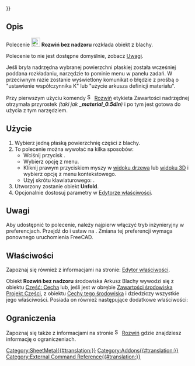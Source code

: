{{UnfinishedDocu{{#translation:}}}}
<languages/>

{{Docnav/pl
|[[SheetMetal_Unfold/pl|Rozwiń]]
|[[SheetMetal_UnfoldUpdate/pl|Aktualizacja rozwinięć]]
|[[SheetMetal_Workbench/pl|środowisko pracy Arkusz Blachy]]
|IconL=SheetMetal_Unfold.svg
|IconR=SheetMetal_UnfoldUpdate.svg
|IconC=Sheetmetal_workbench_icon.svg
}}

{{GuiCommand/pl
|Name=SheetMetal UnattendedUnfold
|Name/pl=Arkusz Blachy: Rozwiń bez nadzoru
|MenuLocation=SheetMetal → Rozwiń bez nadzoru
|Workbenches=[[SheetMetal_Workbench/pl|Arkusz Blachy]]
|Shortcut={{KEY|U}}
|SeeAlso=[[SheetMetal_Unfold/pl|Rozwiń]]
}}

<span id="Description"></span>
==Opis==

<div class="mw-translate-fuzzy">
Polecenie [[Image:SheetMetal_UnattendedUnfold.svg|24px]]  '''Rozwiń bez nadzoru''' rozkłada obiekt z blachy.
</div>

Polecenie to nie jest dostępne domyślnie, zobacz [[#Uwagi|Uwagi]].

Jeśli bryła nadrzędna wybranej powierzchni płaskiej została wcześniej poddana rozkładaniu, narzędzie to pominie menu w panelu zadań. W przeciwnym razie zostanie wyświetlony komunikat o błędzie z prośbą o "ustawienie współczynnika K" lub "użycie arkusza definicji materiału".

Przy pierwszym użyciu komendy [[Image:SheetMetal_Unfold.svg|16px]] [[SheetMetal_Unfold/pl|Rozwiń]] etykieta Zawartości nadrzędnej otrzymała przyrostek ''(taki jak '''_material_0.5din''')'' i po tym jest gotowa do użycia z tym narzędziem.

<span id="Usage"></span>
==Użycie==

# Wybierz jedną płaską powierzchnię części z blachy.
# To polecenie można wywołać na kilka sposobów:
#* Wciśnij przycisk {{Button|[[Image:SheetMetal_UnattendedUnfold.svg |16px]] '''Rozwiń bez nadzoru'''}}.
#* Wybierz opcję {{MenuCommand|Sheet Metal → [[Image:SheetMetal_UnattendedUnfold.svg|16px]] Rozwiń bez nadzoru}} z menu.
#* Kliknij prawym przyciskiem myszy w [[Tree_view/pl|widoku drzewa]] lub [[3D_view/pl|widoku 3D]] i wybierz opcję {{MenuCommand|Sheet Metal → [[Image:SheetMetal_UnattendedUnfold.svg|16px]] [[SheetMetal_UnattendedUnfold/pl|Rozwiń bez nadzoru]]}} z menu kontekstowego.
#* Użyj skrótu klawiaturowego: {{KEY|U}}.
# Utworzony zostanie obiekt '''Unfold'''.
# Opcjonalnie dostosuj parametry w [[Property_editor/pl|Edytorze właściwości]].

<span id="Notes"></span>
==Uwagi==

Aby udostępnić to polecenie, należy najpierw włączyć tryb inżynieryjny w preferencjach. Przejdź do {{MenuCommand|Edycja → Preferencje ... → SheetMetal → Ustawienie ogólne}} i ustaw {{MenuCommand|Tryb UX inżynierski}} na {{Value|Właczone}}. Zmiana tej preferencji wymaga ponownego uruchomienia FreeCAD.

<span id="Properties"></span>
==Właściwości==

Zapoznaj się również z informacjami na stronie: [[Property_editor/pl|Edytor właściwości]].

Obiekt '''Rozwiń bez nadzoru''' środowiska Arkusz Blachy wywodzi się z obiektu [[Part_Feature/pl|Część: Cecha]] lub, jeśli jest w obrębie [[PartDesign_Body/pl|Zawartości środowiska Projekt Części]], z obiektu [[PartDesign_Feature/pl|Cechy tego środowiska]] i dziedziczy wszystkie jego właściwości. Posiada on również następujące dodatkowe właściwości:

<span id="Limitations"></span>
==Ograniczenia==

Zapoznaj się także z informacjami na stronie [[Image:SheetMetal_Unfold.svg|16px]] [[SheetMetal_Unfold/pl|Rozwiń]] gdzie znajdziesz informację o ograniczeniach.


{{Docnav/pl
|[[SheetMetal_Unfold/pl|Rozwiń]]
|[[SheetMetal_UnfoldUpdate/pl|Aktualizacja rozwinięć]]
|[[SheetMetal_Workbench/pl|środowisko pracy Arkusz Blachy]]
|IconL=SheetMetal_Unfold.svg
|IconR=SheetMetal_UnfoldUpdate.svg
|IconC=Sheetmetal_workbench_icon.svg
}}


[[Category:SheetMetal{{#translation:}}]]
[[Category:Addons{{#translation:}}]]
[[Category:External Command Reference{{#translation:}}]]